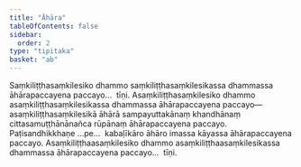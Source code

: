 ```yaml
---
title: "Āhāra"
tableOfContents: false
sidebar:
  order: 2
type: "tipitaka"
basket: "ab"
---
```



<DynamicBreadcrumb />

<Division number="22">

<Paragraph number="2882">
Saṃkiliṭṭhasaṃkilesiko dhammo saṃkiliṭṭhasaṃkilesikassa dhammassa āhārapaccayena paccayo…  tīṇi.
</Paragraph>

<Paragraph number="2883">
Asaṃkiliṭṭhasaṃkilesiko dhammo asaṃkiliṭṭhasaṃkilesikassa dhammassa āhārapaccayena paccayo—  asaṃkiliṭṭhasaṃkilesikā āhārā sampayuttakānaṃ khandhānaṃ cittasamuṭṭhānānañca rūpānaṃ āhārapaccayena paccayo. Paṭisandhikkhaṇe …pe…  kabaḷīkāro āhāro imassa kāyassa āhārapaccayena paccayo.
</Paragraph>

<Paragraph number="2884">
Asaṃkiliṭṭhaasaṃkilesiko dhammo asaṃkiliṭṭhaasaṃkilesikassa dhammassa āhārapaccayena paccayo…  tīṇi.
</Paragraph>
</Division>